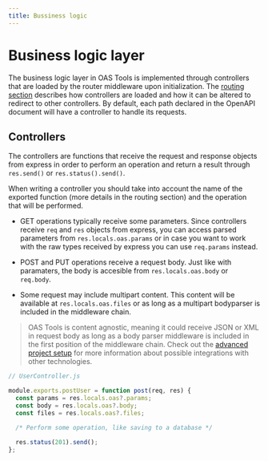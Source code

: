 ```yaml
---
title: Bussiness logic
---
```


# Business logic layer
The business logic layer in OAS Tools is implemented through controllers that are loaded by the router middleware upon initialization. The [routing section](../features/routing) describes how controllers are loaded and how it can be altered to redirect to other controllers. By default, each path declared in the OpenAPI document will have a controller to handle its requests.

## Controllers
The controllers are functions that receive the request and response objects from express in order to perform an operation and return a result through `res.send()` or `res.status().send()`.

When writing a controller you should take into account the name of the exported function (more details in the routing section) and the operation that will be performed.

* GET operations typically receive some parameters. Since controllers receive `req` and `res` objects from express, you can access parsed parameters from `res.locals.oas.params` or in case you want to work with the raw types received by express you can use `req.params` instead.

* POST and PUT operations receive a request body. Just like with paramaters, the body is accesible from `res.locals.oas.body` or `req.body`. 

* Some request may include multipart content. This content will be available at `res.locals.oas.files` or as long as a multipart bodyparser is included in the middleware chain.

> OAS Tools is content agnostic, meaning it could receive JSON or XML in request body as long as a body parser middleware is included in the first position of the middleware chain. Check out the [advanced project setup](../customization/project-setup) for more information about possible integrations with other technologies.

```js
// UserController.js

module.exports.postUser = function post(req, res) {
  const params = res.locals.oas?.params;
  const body = res.locals.oas?.body;
  const files = res.locals.oas?.files;

  /* Perform some operation, like saving to a database */

  res.status(201).send();
};
```
